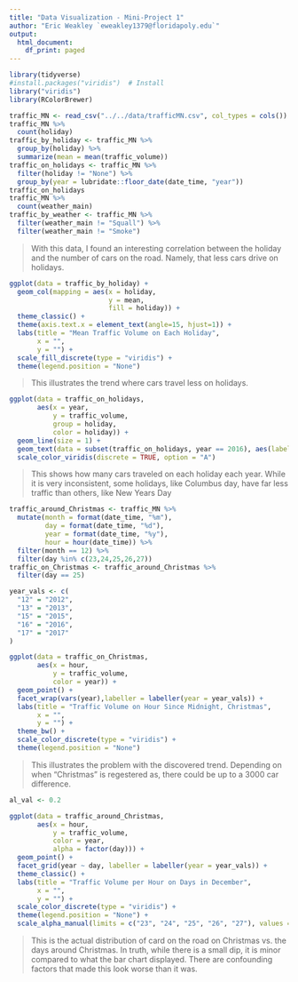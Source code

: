 ```yaml
---
title: "Data Visualization - Mini-Project 1"
author: "Eric Weakley `eweakley1379@floridapoly.edu`"
output:
  html_document:
    df_print: paged
---
```


```r
library(tidyverse)
#install.packages("viridis")  # Install
library("viridis")
library(RColorBrewer)
```
```r
traffic_MN <- read_csv("../../data/trafficMN.csv", col_types = cols())
traffic_MN %>%
  count(holiday)
traffic_by_holiday <- traffic_MN %>% 
  group_by(holiday) %>% 
  summarize(mean = mean(traffic_volume))
traffic_on_holidays <- traffic_MN %>% 
  filter(holiday != "None") %>% 
  group_by(year = lubridate::floor_date(date_time, "year"))
traffic_on_holidays
traffic_MN %>%
  count(weather_main)
traffic_by_weather <- traffic_MN %>%
  filter(weather_main != "Squall") %>% 
  filter(weather_main != "Smoke")
```

> With this data, I found an interesting correlation between the holiday and the number of cars on the road. Namely, that less cars drive on holidays.


```r
ggplot(data = traffic_by_holiday) +
  geom_col(mapping = aes(x = holiday,
                         y = mean, 
                         fill = holiday)) + 
  theme_classic() + 
  theme(axis.text.x = element_text(angle=15, hjust=1)) + 
  labs(title = "Mean Traffic Volume on Each Holiday",
       x = "",
       y = "") + 
  scale_fill_discrete(type = "viridis") + 
  theme(legend.position = "None")
```

> This illustrates the trend where cars travel less on holidays.

```r
ggplot(data = traffic_on_holidays,
       aes(x = year,
           y = traffic_volume,
           group = holiday,
           color = holiday)) +
  geom_line(size = 1) + 
  geom_text(data = subset(traffic_on_holidays, year == 2016), aes(label = holiday, colour = holiday, x = year, y = traffic_volume), hjust = -.1) + 
  scale_color_viridis(discrete = TRUE, option = "A")
```

> This shows how many cars traveled on each holiday each year. While it is very inconsistent, some holidays, like Columbus day, have far less traffic than others, like New Years Day

```r
traffic_around_Christmas <- traffic_MN %>% 
  mutate(month = format(date_time, "%m"),
         day = format(date_time, "%d"),
         year = format(date_time, "%y"),
         hour = hour(date_time)) %>% 
  filter(month == 12) %>% 
  filter(day %in% c(23,24,25,26,27))
traffic_on_Christmas <- traffic_around_Christmas %>% 
  filter(day == 25)

year_vals <- c(
  "12" = "2012",
  "13" = "2013",
  "15" = "2015",
  "16" = "2016",
  "17" = "2017"
)

ggplot(data = traffic_on_Christmas,
       aes(x = hour,
           y = traffic_volume,
           color = year)) + 
  geom_point() + 
  facet_wrap(vars(year),labeller = labeller(year = year_vals)) + 
  labs(title = "Traffic Volume on Hour Since Midnight, Christmas",
       x = "",
       y = "") + 
  theme_bw() + 
  scale_color_discrete(type = "viridis") + 
  theme(legend.position = "None")
```

> This illustrates the problem with the discovered trend. Depending on when "Christmas" is regestered as, there could be up to a 3000 car difference.

```r
al_val <- 0.2

ggplot(data = traffic_around_Christmas,
       aes(x = hour,
           y = traffic_volume,
           color = year,
           alpha = factor(day))) + 
  geom_point() + 
  facet_grid(year ~ day, labeller = labeller(year = year_vals)) + 
  theme_classic() + 
  labs(title = "Traffic Volume per Hour on Days in December",
       x = "",
       y = "") + 
  scale_color_discrete(type = "viridis") + 
  theme(legend.position = "None") + 
  scale_alpha_manual(limits = c("23", "24", "25", "26", "27"), values = c(al_val,al_val,1,al_val,al_val))

```

> This is the actual distribution of card on the road on Christmas vs. the days around Christmas. In truth, while there is a small dip, it is minor compared to what the bar chart displayed. There are confounding factors that made this look worse than it was.
